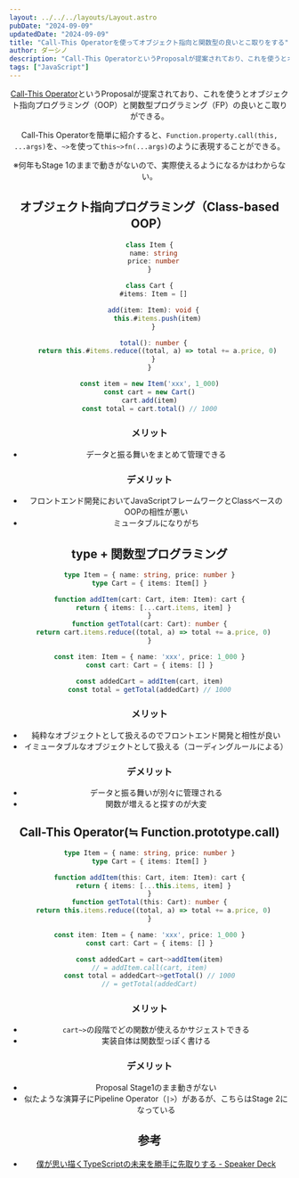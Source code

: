 ```yaml
---
layout: ../../../layouts/Layout.astro
pubDate: "2024-09-09"
updatedDate: "2024-09-09"
title: "Call-This Operatorを使ってオブジェクト指向と関数型の良いとこ取りをする"
author: ダーシノ
description: "Call-This OperatorというProposalが提案されており、これを使うとオブジェクト指向プログラミング（OOP）と関数型プログラミング（FP）の良いとこ取りができる。Call-This Operatorを簡単に紹介すると、Function.property.call(this, ...args)を、~>を使ってthis~>fn(...args)のように表現することができる。※何年もStage 1のままで動きがないので、実際使えるようになるかはわからない。"
tags: ["JavaScript"]
---
```



<Header {...frontmatter} />

[Call-This Operator](https://github.com/tc39/proposal-call-this)というProposalが提案されており、これを使うとオブジェクト指向プログラミング（OOP）と関数型プログラミング（FP）の良いとこ取りができる。

Call-This Operatorを簡単に紹介すると、`Function.property.call(this, ...args)`を、`~>`を使って`this~>fn(...args)`のように表現することができる。

※何年もStage 1のままで動きがないので、実際使えるようになるかはわからない。

## オブジェクト指向プログラミング（Class-based OOP）

```ts
class Item {
  name: string
  price: number
}

class Cart {
  #items: Item = []

  add(item: Item): void {
    this.#items.push(item)
  }

  total(): number {
    return this.#items.reduce((total, a) => total += a.price, 0)
  }
}

const item = new Item('xxx', 1_000)
const cart = new Cart()
cart.add(item)
const total = cart.total() // 1000
```

### メリット

- データと振る舞いをまとめて管理できる

### デメリット

- フロントエンド開発においてJavaScriptフレームワークとClassベースのOOPの相性が悪い
- ミュータブルになりがち


## type + 関数型プログラミング

```ts
type Item = { name: string, price: number }
type Cart = { items: Item[] }

function addItem(cart: Cart, item: Item): cart {
  return { items: [...cart.items, item] }
}
function getTotal(cart: Cart): number {
  return cart.items.reduce((total, a) => total += a.price, 0)
}

const item: Item = { name: 'xxx', price: 1_000 }
const cart: Cart = { items: [] }

const addedCart = addItem(cart, item)
const total = getTotal(addedCart) // 1000
```

### メリット

- 純粋なオブジェクトとして扱えるのでフロントエンド開発と相性が良い
- イミュータブルなオブジェクトとして扱える（コーディングルールによる）

### デメリット

- データと振る舞いが別々に管理される
- 関数が増えると探すのが大変


## Call-This Operator(≒ Function.prototype.call)

```ts
type Item = { name: string, price: number }
type Cart = { items: Item[] }

function addItem(this: Cart, item: Item): cart {
  return { items: [...this.items, item] }
}
function getTotal(this: Cart): number {
  return this.items.reduce((total, a) => total += a.price, 0)
}

const item: Item = { name: 'xxx', price: 1_000 }
const cart: Cart = { items: [] }

const addedCart = cart~>addItem(item)
// = addItem.call(cart, item)
const total = addedCart~>getTotal() // 1000
// = getTotal(addedCart)
```

### メリット

- `cart~>`の段階でどの関数が使えるかサジェストできる
- 実装自体は関数型っぽく書ける

### デメリット

- Proposal Stage1のまま動きがない
- 似たような演算子にPipeline Operator（`|>`）があるが、こちらはStage 2になっている


## 参考

- [僕が思い描くTypeScriptの未来を勝手に先取りする \- Speaker Deck](https://speakerdeck.com/yukukotani/my-own-typescript-future)
